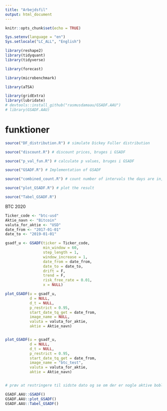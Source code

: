 ```yaml
---
title: "Arbejdsfil"
output: html_document
---
```


```r
knitr::opts_chunk$set(echo = TRUE)

Sys.setenv(language = "en")
Sys.setlocale("LC_ALL", "English")

library(reshape2)
library(tidyquant)
library(tidyverse)

library(forecast)

library(microbenchmark)

library(aTSA)

library(gridExtra)
library(lubridate)
# devtools::install_github("rasmusdamaau/GSADF.AAU")
# library(GSADF.AAU)
```

# funktioner

```r
source("DF_distribution.R") # simulate Dickey Fuller distribution

source("discount.R") # discount prices, bruges i GSADF

source("p_val_fun.R") # calculate p values, bruges i GSADF

source("GSADF.R") # Implementation of GSADF

source("combined_count.R") # count number of intervals the days are in, bruges i plot_GSADF

source("plot_GSADF.R") # plot the result

source("Tabel_GSADF.R")

```

BTC 2020

```r
Ticker_code <- "btc-usd"
Aktie_navn <- "Bitcoin"
valuta_for_aktie <- "USD"
date_from <- "2017-01-01"
date_to <- "2019-01-01"

gsadf_u <- GSADF(ticker = Ticker_code,
                 min_window = 60,
                 step_length = 1,
                 window_increase = 1,
                 date_from = date_from,
                 date_to = date_to,
                 drift = F,
                 trend = F,
                 risk_free_rate = 0.01,
                 x = NULL)

plot_GSADF(u = gsadf_u,
           d = NULL,
           d_t = NULL, 
           p_restrict = 0.95, 
           start_date_tq_get = date_from,
           image_name = NULL, 
           valuta = valuta_for_aktie,
           aktie = Aktie_navn)


plot_GSADF(u = gsadf_u,
           d = NULL,
           d_t = NULL,
           p_restrict = 0.95,
           start_date_tq_get = date_from,
           image_name = "btc_test",
           valuta = valuta_for_aktie,
           aktie = Aktie_navn)



```

```r


# prøv at restringere til sidste dato og se om der er nogle aktive bobler

GSADF.AAU::GSADF()
GSADF.AAU::plot_GSADF()
GSADF.AAU::Tabel_GSADF()

```


